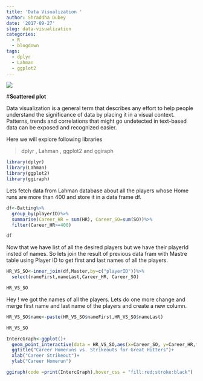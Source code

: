 ```yaml
---
title: 'Data Visualization '
author: Shraddha Dubey
date: '2017-09-27'
slug: data-visualization
categories:
  - R
  - blogdown
tags:
  - dplyr
  - Lahman
  - ggplot2
---
```


![](/img/2014/09/pic01.jpg)

#**Scattered plot**

Data visualization is a general term that describes any effort to help people understand the significance of data by placing it in a visual context. Patterns, trends and correlations that might go undetected in text-based data can be exposed and recognized easier.

Here we will explore following libraries 

> dplyr ,
> Lahman ,
> ggplot2 and
> ggiraph


```r
library(dplyr)
library(Lahman)
library(ggplot2)
library(ggiraph)

```

Lets fetch data from Lahman database about all the players whose Home runs are more than 400 and store it in a data frame df.

```r

df<-Batting%>%
  group_by(playerID)%>%
  summarise(Career_HR = sum(HR), Career_SO=sum(SO))%>%
  filter(Career_HR>=400)

df
```

Now that we have list of all the desired players but we have their playerId insted of names. So lets join the result of previous data fram with Mastre table using Player ID to get first and last names of all the players.

```r

HR_VS_SO<-inner_join(df,Master,by=c("playerID"))%>%
  select(nameFirst,nameLast,Career_HR, Career_SO)

HR_VS_SO
```

Hey ! we got the names of all the players. Lets do one more change and merge first name and last name of the players and create a new column.

```r

HR_VS_SO$name<-paste(HR_VS_SO$nameFirst,HR_VS_SO$nameLast)

HR_VS_SO

```

```r

IntercGraph<-ggplot()+
  geom_point_interactive(data = HR_VS_SO,aes(x=Career_SO, y=Career_HR,tooltip=name,data_id=nameLast))+
  ggtitle("Career Homeruns vs. Strikeouts for Great Hitters")+
  xlab("Career Strikeout")+
  ylab("Career Homerun")

ggiraph(code =print(IntercGraph),hover_css = "fill:red;stroke:black")

```